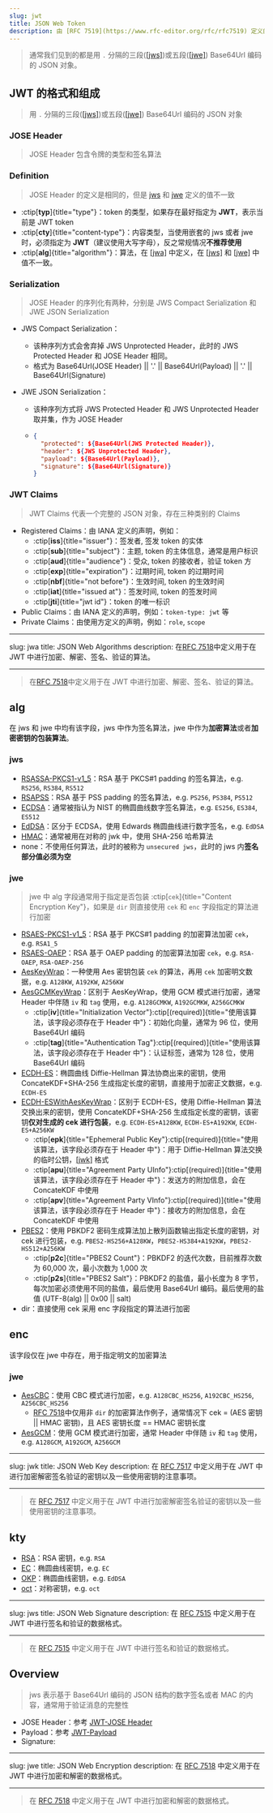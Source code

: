 ```yaml
---
slug: jwt
title: JSON Web Token
description: 由 [RFC 7519](https://www.rfc-editor.org/rfc/rfc7519) 定义的一种开放标准，用于在各方之间安全地传输信息作为 JSON 对象。
---
```


> 通常我们见到的都是用 `.` 分隔的三段([[jws]](/blog/terms/jwt#jws))或五段([[jwe]](/blog/terms/jwt#jwe)) Base64Url 编码的 JSON 对象。

## JWT 的格式和组成

> 用 `.` 分隔的三段([[jws]](/blog/terms/jwt#jws))或五段([[jwe]](/blog/terms/jwt#jwe)) Base64Url 编码的 JSON 对象

### JOSE Header

> JOSE Header 包含令牌的类型和签名算法

### Definition

> JOSE Header 的定义是相同的，但是 [jws](#jws) 和 [jwe](#jwe) 定义的值不一致

- :ctip[**typ**]{title="type"}：token 的类型，如果存在最好指定为 **JWT**，表示当前是 JWT token
- :ctip[**cty**]{title="content-type"}：内容类型，当使用嵌套的 jws 或者 jwe 时，必须指定为 **JWT**（建议使用大写字母），反之常规情况**不推荐使用**
- :ctip[**alg**]{title="algorithm"}：算法，在 [[jwa]](/blog/terms/jwt#jwa) 中定义，在 [[jws]](/blog/terms/jwt#jws) 和 [[jwe]](/blog/terms/jwt#jwe) 中值不一致。

### Serialization

> JOSE Header 的序列化有两种，分别是 JWS Compact Serialization 和 JWE JSON Serialization

- JWS Compact Serialization：
  - 该种序列方式会舍弃掉 JWS Unprotected Header，此时的 JWS Protected Header 和 JOSE Header 相同。
  - 格式为 Base64Url(JOSE Header) || '.' || Base64Url(Payload) || '.' || Base64Url(Signature)


- JWE JSON Serialization：
  - 该种序列方式将 JWS Protected Header 和 JWS Unprotected Header 取并集，作为 JOSE Header
  - ```json
    {
      "protected": ${Base64Url(JWS Protected Header)},
      "header": ${JWS Unprotected Header},
      "payload": ${Base64Url(Payload)},
      "signature": ${Base64Url(Signature)}
    }
    ```

### JWT Claims

> JWT Claims 代表一个完整的 JSON 对象，存在三种类别的 Claims

- Registered Claims：由 IANA 定义的声明，例如：
  - :ctip[**iss**]{title="issuer"}：签发者, 签发 token 的实体
  - :ctip[**sub**]{title="subject"}：主题, token 的主体信息，通常是用户标识
  - :ctip[**aud**]{title="audience"}：受众, token 的接收者，验证 token 方
  - :ctip[**exp**]{title="expiration"}：过期时间, token 的过期时间
  - :ctip[**nbf**]{title="not before"}：生效时间, token 的生效时间
  - :ctip[**iat**]{title="issued at"}：签发时间, token 的签发时间
  - :ctip[**jti**]{title="jwt id"}：token 的唯一标识
- Public Claims：由 IANA 定义的声明，例如：`token-type: jwt` 等
- Private Claims：由使用方定义的声明，例如：`role`, `scope`

---

slug: jwa
title: JSON Web Algorithms
description: 在[RFC 7518](https://www.rfc-editor.org/rfc/rfc7518)中定义用于在 JWT 中进行加密、解密、签名、验证的算法。

---

> 在[RFC 7518](https://www.rfc-editor.org/rfc/rfc7518)中定义用于在 JWT 中进行加密、解密、签名、验证的算法。

## alg

在 jws 和 jwe 中均有该字段，jws 中作为签名算法，jwe 中作为**加密算法**或者**加密密钥的包装算法**。

### jws

- [RSASSA-PKCS1-v1_5](https://www.rfc-editor.org/rfc/rfc8017)：RSA 基于 PKCS#1 padding 的签名算法，e.g. `RS256`, `RS384`, `RS512`
- [RSAPSS](https://www.rfc-editor.org/rfc/rfc8017)：RSA 基于 PSS padding 的签名算法，e.g. `PS256`, `PS384`, `PS512`
- [ECDSA](https://www.rfc-editor.org/rfc/rfc6979)：通常被指认为 NIST 的椭圆曲线数字签名算法，e.g. `ES256`, `ES384`, `ES512`
- [EdDSA](https://www.rfc-editor.org/rfc/rfc8032)：区分于 ECDSA，使用 Edwards 椭圆曲线进行数字签名，e.g. `EdDSA`
- [HMAC](https://www.rfc-editor.org/rfc/rfc2104)：通常被用在对称的 jwk 中，使用 SHA-256 哈希算法
- none：不使用任何算法，此时的被称为 `unsecured jws`，此时的 jws 内**签名部分值必须为空**

### jwe

> jwe 中 alg 字段通常用于指定是否包装 :ctip[`cek`]{title="Content Encryption Key"}，如果是 `dir` 则直接使用 `cek` 和 `enc` 字段指定的算法进行加密

- [RSAES-PKCS1-v1_5](https://www.rfc-editor.org/rfc/rfc8017)：RSA 基于 PKCS#1 padding 的加密算法加密 `cek`，e.g. `RSA1_5`
- [RSAES-OAEP](https://www.rfc-editor.org/rfc/rfc8017)：RSA 基于 OAEP padding 的加密算法加密 `cek`，e.g. `RSA-OAEP`, `RSA-OAEP-256`
- [AesKeyWrap](https://www.rfc-editor.org/rfc/rfc8017)：一种使用 Aes 密钥包装 `cek` 的算法，再用 `cek` 加密明文数据，e.g. `A128KW`, `A192KW`, `A256KW`
- [AesGCMKeyWrap](https://www.rfc-editor.org/rfc/rfc8017)：区别于 AesKeyWrap，使用 GCM 模式进行加密，通常 Header 中伴随 `iv` 和 `tag` 使用，e.g. `A128GCMKW`, `A192GCMKW`, `A256GCMKW`
  - :ctip[**iv**]{title="Initialization Vector"}:ctip[(required)]{title="使用该算法，该字段必须存在于 Header 中"}：初始化向量，通常为 96 位，使用 Base64Url 编码
  - :ctip[**tag**]{title="Authentication Tag"}:ctip[(required)]{title="使用该算法，该字段必须存在于 Header 中"}：认证标签，通常为 128 位，使用 Base64Url 编码
- [ECDH-ES](https://www.rfc-editor.org/rfc/rfc4753)：椭圆曲线 Diffie-Hellman 算法协商出来的密钥，使用 ConcateKDF+SHA-256 生成指定长度的密钥，直接用于加密正文数据，e.g. `ECDH-ES`
- [ECDH-ESWithAesKeyWrap](https://www.rfc-editor.org/rfc/rfc8017)：区别于 ECDH-ES，使用 Diffie-Hellman 算法交换出来的密钥，使用 ConcateKDF+SHA-256 生成指定长度的密钥，该密钥**仅对生成的 cek 进行包装**，e.g. `ECDH-ES+A128KW`, `ECDH-ES+A192KW`, `ECDH-ES+A256KW`
  - :ctip[**epk**]{title="Ephemeral Public Key"}:ctip[(required)]{title="使用该算法，该字段必须存在于 Header 中"}：用于 Diffie-Hellman 算法交换的临时公钥，[[jwk]](/blog/terms/jwt#jwk) 格式
  - :ctip[**apu**]{title="Agreement Party UInfo"}:ctip[(required)]{title="使用该算法，该字段必须存在于 Header 中"}：发送方的附加信息，会在 ConcateKDF 中使用
  - :ctip[**apv**]{title="Agreement Party VInfo"}:ctip[(required)]{title="使用该算法，该字段必须存在于 Header 中"}：接收方的附加信息，会在 ConcateKDF 中使用
- [PBES2](https://www.rfc-editor.org/rfc/rfc8018)：使用 PBKDF2 密码生成算法加上散列函数输出指定长度的密钥，对 cek 进行包装，e.g. `PBES2-HS256+A128KW`，`PBES2-HS384+A192KW`，`PBES2-HS512+A256KW`
  - :ctip[**p2c**]{title="PBES2 Count"}：PBKDF2 的迭代次数，目前推荐次数为 60,000 次，最小次数为 1,000 次
  - :ctip[**p2s**]{title="PBES2 Salt"}：PBKDF2 的盐值，最小长度为 8 字节，每次加密必须使用不同的盐值，最后使用 Base64Url 编码。最后使用的盐值 (UTF-8(alg) || 0x00 || salt)
- dir：直接使用 cek 采用 enc 字段指定的算法进行加密

## enc

该字段仅在 jwe 中存在，用于指定明文的加密算法

### jwe

- [AesCBC](https://www.rfc-editor.org/rfc/rfc5116)：使用 CBC 模式进行加密，e.g. `A128CBC_HS256`, `A192CBC_HS256`, `A256CBC_HS256`
  - [RFC 7518](https://www.rfc-editor.org/rfc/rfc7518)中仅用非 `dir` 的加密算法作例子，通常情况下 cek = (AES 密钥 || HMAC 密钥)，且 AES 密钥长度 == HMAC 密钥长度
- [AesGCM](https://www.rfc-editor.org/rfc/rfc5649)：使用 GCM 模式进行加密，通常 Header 中伴随 `iv` 和 `tag` 使用，e.g. `A128GCM`, `A192GCM`, `A256GCM`

---

slug: jwk
title: JSON Web Key
description: 在 [RFC 7517](https://www.rfc-editor.org/rfc/rfc7517) 中定义用于在 JWT 中进行加密解密签名验证的密钥以及一些使用密钥的注意事项。

---

> 在 [RFC 7517](https://www.rfc-editor.org/rfc/rfc7517) 中定义用于在 JWT 中进行加密解密签名验证的密钥以及一些使用密钥的注意事项。

## kty

- [RSA](https://www.rfc-editor.org/rfc/rfc7518)：RSA 密钥，e.g. `RSA`
- [EC](https://www.rfc-editor.org/rfc/rfc7518)：椭圆曲线密钥，e.g. `EC`
- [OKP](https://www.rfc-editor.org/rfc/rfc8037)：椭圆曲线密钥，e.g. `EdDSA`
- [oct](https://www.rfc-editor.org/rfc/rfc7518)：对称密钥，e.g. `oct`

---

slug: jws
title: JSON Web Signature
description: 在 [RFC 7515](https://www.rfc-editor.org/rfc/rfc7515) 中定义用于在 JWT 中进行签名和验证的数据格式。

---

> 在 [RFC 7515](https://www.rfc-editor.org/rfc/rfc7515) 中定义用于在 JWT 中进行签名和验证的数据格式。


## Overview

> jws 表示基于 Base64Url 编码的 JSON 结构的数字签名或者 MAC 的内容，通常用于验证消息的完整性

- JOSE Header：参考 [JWT-JOSE Header](#jwt)
- Payload：参考 [JWT-Payload](#jwt)
- Signature: 

---

slug: jwe
title: JSON Web Encryption
description: 在 [RFC 7518](https://www.rfc-editor.org/rfc/rfc7518) 中定义用于在 JWT 中进行加密和解密的数据格式。

---

> 在 [RFC 7518](https://www.rfc-editor.org/rfc/rfc7518) 中定义用于在 JWT 中进行加密和解密的数据格式。
